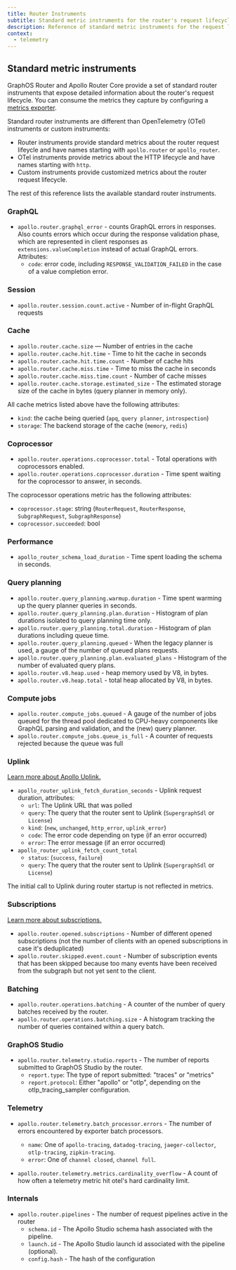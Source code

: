 ```yaml
---
title: Router Instruments
subtitle: Standard metric instruments for the router's request lifecycle
description: Reference of standard metric instruments for the request lifecycle of GraphOS Router and Apollo Router Core. Consumable via the router's metrics exporters.
context:
  - telemetry
---
```


## Standard metric instruments

GraphOS Router and Apollo Router Core provide a set of standard router instruments that expose detailed information about the router's request lifecycle. You can consume the metrics they capture by configuring a [metrics exporter](/router/configuration/telemetry/exporters/metrics/overview).

Standard router instruments are different than OpenTelemetry (OTel) instruments or custom instruments:

- Router instruments provide standard metrics about the router request lifeycle and have names starting with `apollo.router` or `apollo_router`.
- OTel instruments provide metrics about the HTTP lifecycle and have names starting with `http`.
- Custom instruments provide customized metrics about the router request lifecycle.

The rest of this reference lists the available standard router instruments.

### GraphQL

- `apollo.router.graphql_error` - counts GraphQL errors in responses. Also counts errors which occur during the response validation phase, which are represented in client responses as `extensions.valueCompletion` instead of actual GraphQL errors. Attributes:
  - `code`: error code, including `RESPONSE_VALIDATION_FAILED` in the case of a value completion error.

### Session

- `apollo.router.session.count.active` - Number of in-flight GraphQL requests

### Cache

- `apollo.router.cache.size` — Number of entries in the cache
- `apollo.router.cache.hit.time` - Time to hit the cache in seconds
- `apollo.router.cache.hit.time.count` - Number of cache hits
- `apollo.router.cache.miss.time` - Time to miss the cache in seconds
- `apollo.router.cache.miss.time.count` - Number of cache misses
- `apollo.router.cache.storage.estimated_size` - The estimated storage size of the cache in bytes (query planner in memory only).

All cache metrics listed above have the following attributes:

- `kind`: the cache being queried (`apq`, `query planner`, `introspection`)
- `storage`: The backend storage of the cache (`memory`, `redis`)

### Coprocessor

- `apollo.router.operations.coprocessor.total` - Total operations with coprocessors enabled.
- `apollo.router.operations.coprocessor.duration` - Time spent waiting for the coprocessor to answer, in seconds.

The coprocessor operations metric has the following attributes:

- `coprocessor.stage`: string (`RouterRequest`, `RouterResponse`, `SubgraphRequest`, `SubgraphResponse`)
- `coprocessor.succeeded`: bool

### Performance

- `apollo_router_schema_load_duration` - Time spent loading the schema in seconds.

### Query planning

- `apollo.router.query_planning.warmup.duration` - Time spent warming up the query planner queries in seconds.
- `apollo.router.query_planning.plan.duration` - Histogram of plan durations isolated to query planning time only.
- `apollo.router.query_planning.total.duration` - Histogram of plan durations including queue time.
- `apollo.router.query_planning.queued` - When the legacy planner is used, a gauge of the number of queued plans requests.
- `apollo.router.query_planning.plan.evaluated_plans` - Histogram of the number of evaluated query plans.
- `apollo.router.v8.heap.used` - heap memory used by V8, in bytes.
- `apollo.router.v8.heap.total` - total heap allocated by V8, in bytes.

### Compute jobs

- `apollo.router.compute_jobs.queued` - A gauge of the number of jobs queued for the thread pool dedicated to CPU-heavy components like GraphQL parsing and validation, and the (new) query planner.
- `apollo.router.compute_jobs.queue_is_full` - A counter of requests rejected because the queue was full

### Uplink

<Tip>

[Learn more about Apollo Uplink.](/federation/managed-federation/uplink/)

</Tip>

- `apollo_router_uplink_fetch_duration_seconds` - Uplink request duration, attributes:
  - `url`: The Uplink URL that was polled
  - `query`: The query that the router sent to Uplink (`SupergraphSdl` or `License`)
  - `kind`: (`new`, `unchanged`, `http_error`, `uplink_error`)
  - `code`: The error code depending on type (if an error occurred)
  - `error`: The error message (if an error occurred)
- `apollo_router_uplink_fetch_count_total`
  - `status`: (`success`, `failure`)
  - `query`: The query that the router sent to Uplink (`SupergraphSdl` or `License`)

<Note>

The initial call to Uplink during router startup is not reflected in metrics.

</Note>

### Subscriptions

<Tip>

[Learn more about subscriptions.](/router/executing-operations/subscription-support/)

</Tip>

- `apollo.router.opened.subscriptions` - Number of different opened subscriptions (not the number of clients with an opened subscriptions in case it's deduplicated)
- `apollo.router.skipped.event.count` - Number of subscription events that has been skipped because too many events have been received from the subgraph but not yet sent to the client.

### Batching

- `apollo.router.operations.batching` - A counter of the number of query batches received by the router.
- `apollo.router.operations.batching.size` - A histogram tracking the number of queries contained within a query batch.

### GraphOS Studio

- `apollo.router.telemetry.studio.reports` - The number of reports submitted to GraphOS Studio by the router.
  - `report.type`: The type of report submitted: "traces" or "metrics"
  - `report.protocol`: Either "apollo" or "otlp", depending on the otlp_tracing_sampler configuration.

### Telemetry

- `apollo.router.telemetry.batch_processor.errors` - The number of errors encountered by exporter batch processors.
  - `name`: One of `apollo-tracing`, `datadog-tracing`, `jaeger-collector`, `otlp-tracing`, `zipkin-tracing`.
  - `error`: One of `channel closed`, `channel full`.

- `apollo.router.telemetry.metrics.cardinality_overflow` - A count of how often a telemetry metric hit otel's hard cardinality limit.

### Internals
- `apollo.router.pipelines` - The number of request pipelines active in the router
    - `schema.id` - The Apollo Studio schema hash associated with the pipeline.
    - `launch.id` - The Apollo Studio launch id associated with the pipeline (optional).
    - `config.hash` - The hash of the configuration

